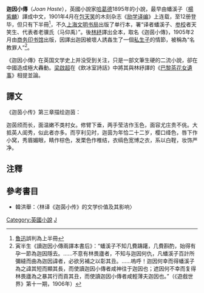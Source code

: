 '''迦因小傳'''（''Joan Haste''），英國小說家[[哈葛德|哈葛德]]1895年的小說，最早由蟠溪子（[[楊紫麟|楊紫麟]]）譯成中文，1901年4月在[[包天笑|包天笑]]的木刻杂志《[[励学译编|励学译编]]》上连载，至12册登毕，但只有下半冊<ref>[[魯迅|魯迅]]誤判為上半冊</ref>，不久[[上海文明书局|上海文明书局]]出版了单行本，署“译者蟠溪子、[[校對|参校]]者天笑生、代表者老骥氏（马仰禹）”。後[[林紓|林紓]]譯出全本，取名《迦茵小傳》，1905年2月由[[商务印书馆|商务印书馆]]出版，因譯出迦因被壞人誘姦生了一個[[私生子|私生子]]的情節，被稱為“名教罪人”<ref>寅半生《讀迦因小傳兩譯本書后》：“蟠溪子不知几費躊躇，几費斟酌，始得有孕一節為迦因隱去。……不意有林畏廬者，不知与迦因何仇，凡蟠溪子百計所彌縫而曲為迦因諱者，必欲另補之以彰其丑。……嗚呼！迦因何幸而得蟠溪子為之諱其短而顯其長，而使讀迦因小傳者咸神往于迦因也；遮因何不幸而复得林畏廬為之暴其行而貢其丑，而使讀迦因小傳者咸輕薄夫迦因也。”（《遊戲世界》第十一期，1906年）</ref>。

《迦因小傳》在英国文学史上并没受到关注，只是一部文筆生硬的二流小說，卻在中國造成極大轟動。[[梁啟超|梁啟超]]在《飲冰室詩話》中將其與林紓譯的《[[茶花女|巴黎茶花女遺事]]》相提並論。

==譯文==
《迦茵小传》第三章描绘迦茵：

迦茵颀而长，面温嫩不类村女。修臂下垂，两手莹洁作玉色，面容尤庄贵不佻。大抵英人闺秀，似此者亦多。而亨利见时，迦茵为年恰二十二岁，樱口绛色，唇下作小窝，秀眉媚眼，睛作棕色，发栗色作椎结，衣缟色宽博之衣，系以白鞓，妆饰严净。

==注釋==
{{reflist}}

==參考書目==
*韓洪舉：〈林译《迦茵小传》的文学价值及其影响〉

[[Category:英國小說|Category:英國小說]]
[[Category:英格蘭小說|J]]